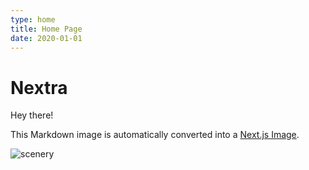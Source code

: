 ```yaml
---
type: home
title: Home Page
date: 2020-01-01
---
```



# Nextra

Hey there!

This Markdown image is automatically converted into a [Next.js Image](https://nextjs.org/docs/api-reference/next/image).

![scenery](/img.jpeg)
